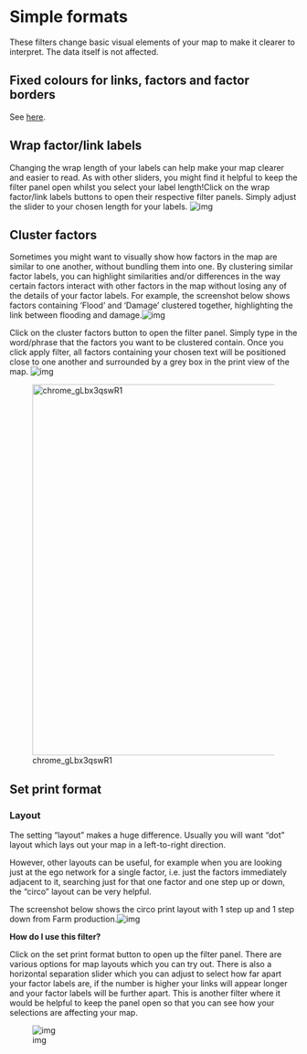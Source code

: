 # Simple formats{#xsimple-formats}

These filters change basic visual elements of your map to make it clearer to interpret. The data itself is not affected.

## Fixed colours for links, factors and factor borders

See [here](#xfixed-colours).



## Wrap factor/link labels

Changing the wrap length of your labels can help make your map clearer and easier to read. As with other sliders, you might find it helpful to keep the filter panel open whilst you select your label length!Click on the wrap factor/link labels buttons to open their respective filter panels. Simply adjust the slider to your chosen length for your labels. ![img](https://lh3.googleusercontent.com/I4TIZreXFvlVnwTbnbGTT5tUArPT7uCTKKIcw04Qaf-5rBhNEt4iOclOPhE-OfhNCuR0nQl1UjS8WvsAeFActSg-bqlPDIEruh58tnrnNVTJ1M-E8hgJYycyOFz8JA)

## Cluster factors{#xcluster-factors}

Sometimes you might want to visually show how factors in the map are similar to one another, without bundling them into one. By clustering similar factor labels, you can highlight similarities and/or differences in the way certain factors interact with other factors in the map without losing any of the details of your factor labels. For example, the screenshot below shows factors containing ‘Flood’ and ‘Damage’ clustered together, highlighting the link between flooding and damage.![img](https://lh4.googleusercontent.com/TzfYzls-sesVhZ_a4MjGTmjsnwYuAlrcK_byWq1oIJoU6UIsCwW_fNOA_6pHNvnHHTh3uPpxC3MN1S5qhYz55R_IeJEmfiCbPli6mcM7hghY_tSnS7mWxk_Nw4QDgg)


Click on the cluster factors button to open the filter panel. Simply type in the word/phrase that the factors you want to be clustered contain. Once you click apply filter, all factors containing your chosen text will be positioned close to one another and surrounded by a grey box in the print view of the map. ![img](https://lh5.googleusercontent.com/3dw2jADin2hUaI9GVCXLmHQijteQttv64EU0bY2hhjBlNomd22q4KMQzHCbPi_eHSaRJnKyZ4_zOa0POgnL7mv4o9WaOoMxVelxVg0asyBUV9XlFRVXTE-9XNnQWng)



![chrome_gLbx3qswR1](_assets/chrome_gLbx3qswR1.png){width=650}


## Set print format

### Layout

The setting “layout” makes a huge difference. Usually you will want “dot” layout which lays out your map in a left-to-right direction.

However, other layouts can be useful, for example when you are looking just at the ego network for a single factor, i.e. just the factors immediately adjacent to it, searching just for that one factor and one step up or down, the “circo” layout can be very helpful.

The screenshot below shows the circo print layout with 1 step up and 1 step down from Farm production.![img](https://lh5.googleusercontent.com/v2o1MhKbKXJjx85cDve0p0Rl6tbHQR-xvsAUhz6e8M95CD8IXQwsK0C-yzfrCHyM5u6_FQA-goHdTKnk-KuDBNBQCQaEu-ALjlARENLOg8eD6igucdMJLCotCe8xXg)

**How do I use this filter?**

Click on the set print format button to open up the filter panel. There are various options for map layouts which you can try out. There is also a horizontal separation slider which you can adjust to select how far apart your factor labels are, if the number is higher your links will appear longer and your factor labels will be further apart. This is another filter where it would be helpful to keep the panel open so that you can see how your selections are affecting your map.

![img](https://lh3.googleusercontent.com/ct0w5WwrBVDTBGauAwH44-v4_zL-QWs9w5axEEB0tmqHnhLDvtq0iTPC-NrHpFyjJ-wjA5eW01cvZl_aKONFZUrehSNq_zFLPbsLiHDtRuKqoWTmgSrPG__amGijbQ)
